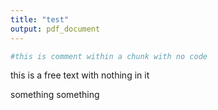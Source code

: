 ```yaml
---
title: "test"
output: pdf_document
---
```


```r
#this is comment within a chunk with no code
```
this is a free text with nothing in it

something something